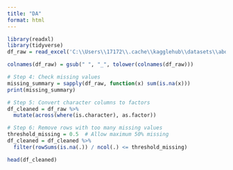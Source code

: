 ```yaml
---
title: "DA"
format: html
---
```


```r
library(readxl)
library(tidyverse)
df_raw = read_excel('C:\\Users\\17172\\.cache\\kagglehub\\datasets\\abdallahwagih\\telco-customer-churn\\versions\\1\\Telco_customer_churn.xlsx')

```

```r
colnames(df_raw) = gsub(" ", "_", tolower(colnames(df_raw)))

# Step 4: Check missing values
missing_summary = sapply(df_raw, function(x) sum(is.na(x)))
print(missing_summary)

# Step 5: Convert character columns to factors
df_cleaned = df_raw %>%
  mutate(across(where(is.character), as.factor))

# Step 6: Remove rows with too many missing values
threshold_missing = 0.5  # Allow maximum 50% missing
df_cleaned = df_cleaned %>%
  filter(rowSums(is.na(.)) / ncol(.) <= threshold_missing)

head(df_cleaned)
```

